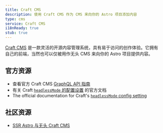 ```yaml
---
title: Craft CMS
description: 使用 Craft CMS 作为 CMS 来向你的 Astro 项目添加内容
type: cms
service: Craft CMS
i18nReady: true
stub: true
---
```


[Craft CMS](https://craftcms.com/) 是一款灵活的开源内容管理系统，具有易于访问的创作体验。它拥有自己的前端，当然也可以仅被用作无头 CMS 来向你的 Astro 项目提供内容。

## 官方资源

- 查看官方 Craft CMS [GraphQL API 指南](https://craftcms.com/docs/5.x/development/graphql.html)
- 有关 Craft [`headlessMode` 的配置设置](https://craftcms.com/docs/5.x/reference/config/general.html#headlessmode) 的官方文档
- The official documentation for Craft's [`headlessMode` config setting](https://craftcms.com/docs/5.x/reference/config/general.html#headlessmode)

## 社区资源

- [SSR Astro 与无头 Craft CMS](https://www.olets.dev/posts/ssr-astro-with-headless-craft-cms/)
